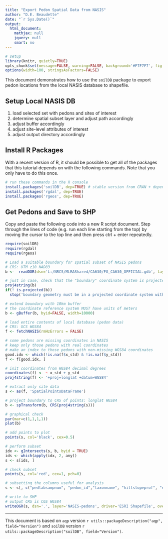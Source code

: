 ```yaml
---
title: "Export Pedon Spatial Data from NASIS"
author: "D.E. Beaudette"
date: "`r Sys.Date()`"
output:
  html_document:
    mathjax: null
    jquery: null
    smart: no
---
```


```r
# setup
library(knitr, quietly=TRUE)
opts_chunk$set(message=FALSE, warning=FALSE, background='#F7F7F7', fig.align='center', fig.retina=2, dev='png', tidy=FALSE, verbose=FALSE)
options(width=100, stringsAsFactors=FALSE)
```


This document demonstrates how to use the `soilDB` package to export pedon locations from the local NASIS database to shapefile.

## Setup Local NASIS DB
 1. load selected set with pedons and sites of interest
 2. determine spatial subset layer and adjust path accordingly
 3. adjust buffer accordingly
 4. adjust site-level attributes of interest
 5. adjust output directory accordingly


## Install R Packages
With a recent version of R, it should be possible to get all of the packages that this tutorial depends on with the following commands. Note that you only have to do this once.
```r
# run these commands in the R console
install.packages('soilDB', dep=TRUE) # stable version from CRAN + dependencies
install.packages('rgdal', dep=TRUE)
install.packages('rgeos', dep=TRUE)
```

## Get Pedons and Save to SHP
Copy and paste the following code into a new R script document. Step through the lines of code (e.g. run each line starting from the top) by moving the cursor to the top line and then press ctrl + enter repeatedly.
```r
require(soilDB)
require(rgdal)
require(rgeos)

# Load a suitable boundary for spatial subset of NASIS pedons
# CRS: UTM z10 NAD83
b <-  readOGR(dsn='L:/NRCS/MLRAShared/CA630/FG_CA630_OFFICIAL.gdb', layer='ca630_b', encoding='encoding', stringsAsFactors=FALSE)

# just in case, check that the "boundary" coordinate system is projected
proj4string(b)
if(! is.projected(b))
  stop('boundary geometry must be in a projected coordinate system with units of meters', call. = FALSE)

# extend boundary with 10km buffer
# the coordinate reference system MUST have units of meters
b <- gBuffer(b, byid=FALSE, width=10000)

# load entire contents of local database (pedon data)
# CRS: GCS WGS84
f <- fetchNASIS(rmHzErrors = FALSE)

# some pedons are missing coordinates in NASIS
# keep only those pedons with real coordinates
# make an index to those pedons with non-missing WGS84 coordinates
good.idx <- which(!is.na(f$x_std) & !is.na(f$y_std))
f <- f[good.idx, ]

# init coordinates from WGS84 decimal degrees
coordinates(f) <- ~ x_std + y_std
proj4string(f) <- '+proj=longlat +datum=WGS84'

# extract only site data
s <- as(f, 'SpatialPointsDataFrame')

# project boundary to CRS of points: longlat WGS84
b <- spTransform(b, CRS(proj4string(s)))

# graphical check
par(mar=c(1,1,1,1))
plot(b)

# add points to plot
points(s, col='black', cex=0.5)

# perform subset
idx <- gIntersects(s, b, byid = TRUE)
ids <- which(apply(idx, 2, any))
s <- s[ids, ]

# check subset
points(s, col='red', cex=1, pch=0)

# subsetting the columns useful for analysis
s <- s[, c("pedlabsampnum", "pedon_id","taxonname", "hillslopeprof", "elev_field", "slope_field", "aspect_field", "plantassocnm", "bedrckdepth", "bedrckkind", 'pmkind', 'pmorigin')]

# write to SHP
# output CRS is CGS WGS84
writeOGR(s, dsn='.', layer='NASIS-pedons', driver='ESRI Shapefile', overwrite_layer=TRUE)
```

----------------------------
This document is based on `aqp` version `r utils::packageDescription("aqp", field="Version")` and `soilDB` version `r utils::packageDescription("soilDB", field="Version")`.

